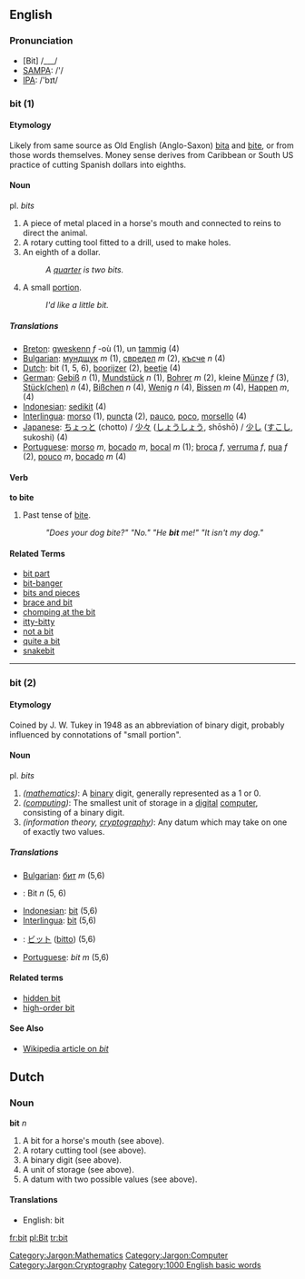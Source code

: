 ==English==

=== Pronunciation ===
* [Bit] /___/
*[[w:SAMPA|SAMPA]]: /'/
*[[w:IPA|IPA]]: /'bɪt/

=== bit (1) ===
==== Etymology ====
Likely from same source as Old English (Anglo-Saxon) [[bita]] and [[bite]], or from those words themselves. Money sense derives from Caribbean or South US practice of cutting Spanish dollars into eighths.

==== Noun ====
pl. ''bits''

# A piece of metal placed in a horse's mouth and connected to reins to direct the animal. 
# A rotary cutting tool fitted to a drill, used to make holes. 
# An eighth of a dollar.
#: ''A [[quarter]] is two bits.''
# A small [[portion]].
#: ''I'd like a little bit.''

===== Translations =====
*[[Breton]]: [[gweskenn]] ''f'' -où (1), un [[tamm]]ig (4)
*[[Bulgarian]]: [[мундщук]] ''m'' (1), [[свредел]] ''m'' (2), [[късче]] ''n'' (4)
*[[Dutch]]: bit (1, 5, 6), [[boorijzer]] (2), [[beetje]] (4)
*[[German]]: [[Gebiß]] ''n'' (1), [[Mundstück]] ''n'' (1), [[Bohrer]] ''m'' (2),  kleine [[Münze]] ''f'' (3),  [[Stück|Stück(chen)]] ''n'' (4), [[Bißchen]] ''n'' (4), [[Wenig]] ''n'' (4), [[Bissen]] ''m'' (4), [[Happen]] ''m'', (4)
*[[Indonesian]]: [[sedikit]] (4)
*[[Interlingua]]: [[morso]] (1), [[puncta]] (2), [[pauco]], [[poco]], [[morsello]] (4)
*[[Japanese]]: [[ちょっと]] (chotto) / [[少々]] ([[しょうしょう]], shōshō) / [[少し]] ([[すこし]], sukoshi) (4) 
*[[Portuguese]]: [[morso]] ''m'', [[bocado]] ''m'', [[bocal]] ''m'' (1); [[broca]] ''f'', [[verruma]] ''f'', [[pua]] ''f'' (2), [[pouco]] ''m'', [[bocado]] ''m'' (4)

==== Verb ====
'''to bite'''

# Past tense of [[bite]]. 
#: ''"Does your dog bite?"  "No."   "He '''bit''' me!"  "It isn't my dog."''

====Related Terms====
*[[bit part]]
*[[bit-banger]]
*[[bits and pieces]]
*[[brace and bit]]
*[[chomping at the bit]]
*[[itty-bitty]]
*[[not a bit]]
*[[quite a bit]]
*[[snakebit]]

----
=== bit (2) ===
==== Etymology ====
Coined by J. W. Tukey in 1948 as an abbreviation of binary digit, probably influenced by connotations of "small portion".

==== Noun ====
pl. ''bits''

# ''([[:Category:Jargon:Mathematics|mathematics]])'': A [[binary]] digit, generally represented as a 1 or 0.
# ''([[:Category:Jargon:Computer|computing]])'': The smallest unit of storage in a [[digital]] [[computer]], consisting of a binary digit.
# ''(information theory, [[:Category:Jargon:Cryptography|cryptography]])'': Any datum which may take on one of exactly two values.

===== Translations =====
*[[Bulgarian]]: [[бит]] ''m'' (5,6)
*{{de}}: Bit ''n'' (5, 6)
*[[Indonesian]]: [[bit]] (5,6)
*[[Interlingua]]: [[bit]] (5,6)
*{{ja}}: [[ビット]] ([[bitto]]) (5,6)
*[[Portuguese]]: ''bit'' ''m'' (5,6)

==== Related terms ====
*[[hidden bit]]
*[[high-order bit]]


==== See Also ====
*[[w:Bit|Wikipedia article on ''bit'']]

==Dutch==

===Noun===

'''bit''' ''n''

# A bit for a horse's mouth (see above).
# A rotary cutting tool (see above).
# A binary digit (see above).
# A unit of storage (see above).
# A datum with two possible values (see above).

====Translations====
*English: bit

[[Category:Jargon:Mathematics]]
[[Category:Jargon:Computer]]
[[Category:Jargon:Cryptography]]

[[fr:bit]]
[[pl:Bit]]
[[tr:bit]]
[[Category:1000 English basic words]]